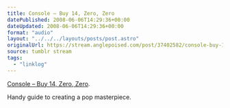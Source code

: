 ```yaml
---
title: Console – Buy 14, Zero, Zero
datePublished: 2008-06-06T14:29:36+00:00
dateUpdated: 2008-06-06T14:29:36+00:00
format: "audio"
layout: "../../../layouts/posts/post.astro"
originalUrl: https://stream.anglepoised.com/post/37402582/console-buy-14-zero-zero-handy-guide-to
source: tumblr stream
tags:
  - "linklog"
---
```



<YouTube id="https://www.youtube.com/watch?v=mX8keWRzXaE" />

[Console &#8211; Buy 14, Zero, Zero][1].

Handy guide to creating a pop masterpiece.

[1]: https://www.youtube.com/watch?v=mX8keWRzXaE
[2]: http://www.console.li/
